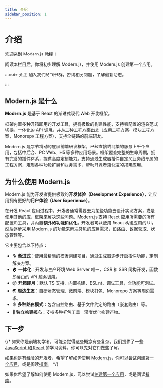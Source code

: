 ```yaml
---
title: 介绍
sidebar_position: 1
---
```

# 介绍

欢迎来到 Modern.js 教程！

阅读本栏目后，你将初步理解 Modern.js，并使用 Modern.js 创建第一个应用。

:::note 关注
加入我们的飞书群，咨询相关问题，了解最新动态。

:::

## Modern.js 是什么

**Modern.js** 是基于 React 的渐进式现代 Web 开发框架。

框架内置多种开箱即用的开发工具，拥有极致的构建性能，支持零配置的渲染范式切换，一体化的 API 调用。并从三种工程方案出发（应用工程方案、模块工程方案，Monorepo 工程方案），支持全链路的前端研发。

Modern.js 是字节跳动的底层前端研发框架，已经直接或间接的服务上千个应用，包括中后台、PC Web、H5 等多种应用场景。框架覆盖完整的生命周期，拥有完善的插件体系，提供高度定制能力。支持通过生成器插件自定义业务线专属的工程方案，定制各种功能扩展和业务需求，帮助开发者更快速的搭建应用。

## 为什么使用 Modern.js

Modern.js 能为开发者提供极致的**开发体验（Development Experience）**，让应用拥有更好的**用户体验（User Experience）**。

在开发 React 应用过程中，开发者通常需要去为某些功能去设计实现方案，或是使用其他的库、框架来解决这些问题。Modern.js 支持 React 应用所需要的所有配置和工具，并内置**额外的功能和优化**。开发者可以使用 React 构建应用的 UI，然后逐步采用 Modern.js 的功能来解决常见的应用需求，如路由、数据获取、状态管理等。

它主要包含以下特点：

- 🪜 **渐进式**：使用最精简的模板创建项目，通过生成器逐步开启插件功能，定制解决方案。
- 🏠 **一体化**：开发与生产环境 Web Server 唯一，CSR 和 SSR 同构开发，函数即接口的 API 服务调用。
- 📦 **开箱即用**：默认 TS 支持，内置构建、ESLint、调试工具，全功能可测试。
- 🌏 **周边生态**：自研状态管理、微前端、模块打包、Monorepo 方案等周边需求。
- 🕸 **多种路由模式**：包含自控路由、基于文件约定的路由（嵌套路由）等。
- 🚀 **独立构建核心**：支持多种打包工具，深度优化构建产物。

## 下一步

{/* 如果你是前端初学者，可能会觉得这些概念有些复杂。我们提供了一些 [JavaScript 和 React](/tutorials/foundations/basic) 的学习资料，你可以先对它们做些了解。

如果你是有经验的开发者，希望了解如何使用 Modern.js，你可以尝试[创建第一个应用](/tutorials/first-app/c01-start)，或是阅读[指南](/guides/get-started/quick-start)。  */}

如果你希望了解如何使用 Modern.js，可以尝试[创建第一个应用](/tutorials/first-app/c01-start)，或是阅读[指南](/guides/get-started/quick-start)。
